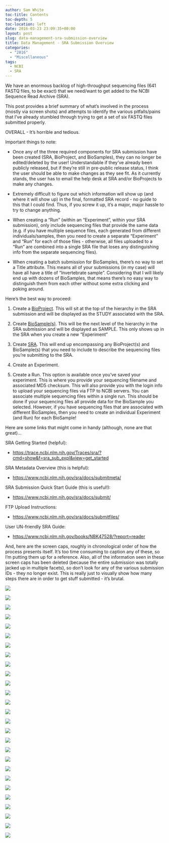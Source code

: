 ```yaml
---
author: Sam White
toc-title: Contents
toc-depth: 5
toc-location: left
date: 2016-03-23 23:09:35+00:00
layout: post
slug: data-management-sra-submission-overview
title: Data Management - SRA Submission Overview
categories:
  - "2016"
  - "Miscellaneous"
tags:
  - NCBI
  - SRA
---
```


We have an enormous backlog of high-throughput sequencing files (641 FASTQ files, to be exact) that we need/want to get added to the NCBI Sequence Read Archive (SRA).

This post provides a brief summary of what's involved in the process (mostly via screen shots) and attempts to identify the various pitfalls/pains that I've already stumbled through trying to get a set of six FASTQ files submitted properly.

OVERALL - It's horrible and tedious.

Important things to note:





  * Once any of the three required components for SRA submission have been created (SRA, BioProject, and BioSamples), they can no longer be edited/deleted by the user! Understandable if they've already been publicly released, but if they're still in pre-public release status, I think the user should be able to make changes as they see fit. As it currently stands, the user has to email the help desk at SRA and/or BioProjects to make any changes.


  * Extremely difficult to figure out which information will show up (and where it will show up) in the final, formatted SRA record - no guide to this that I could find. Thus, if you screw it up, it's a major, major hassle to try to change anything.


  * When creating a "Run" (within an "Experiment", within your SRA submission), only include sequencing files that provide the same data (e.g. if you have multiple sequence files, each generated from different individuals/samples, then you need to create a separate "Experiment" and "Run" for each of those files - otherwise, all files uploaded to a "Run" are combined into a single SRA file that loses any distinguishing info from the separate sequencing files).


  * When creating a batch submission for BioSamples, there's no way to set a Title attribute. This means all of your submissions (in my case) will have all have a title of "Invertebrate sample". Considering that I will likely end up with dozens of BioSamples, that means there's no easy way to distinguish them from each other without some extra clicking and poking around.





Here's the best way to proceed:



  1. Create a [BioProject](https://submit.ncbi.nlm.nih.gov/subs/bioproject/). This will sit at the top of the hierarchy in the SRA submission and will be displayed as the STUDY associated with the SRA.



  2. Create [BioSample(s)](https://submit.ncbi.nlm.nih.gov/subs/biosample/). This will be the next level of the hierarchy in the SRA submission and will be displayed as SAMPLE. This only shows up in the SRA when you create a new "Experiment"



  3. Create [SRA](https://www.ncbi.nlm.nih.gov/Traces/sra_sub/sub.cgi). This will end up encompassing any BioProject(s) and BioSample(s) that you need to include to describe the sequencing files you're submitting to the SRA.



  4. Create an Experiment.



  5. Create a Run. This option is available once you've saved your experiment. This is where you provide your sequencing filename and associated MD5 checksum. This will also provide you with the login info to upload your sequencing files via FTP to NCBI servers. You can associate multiple sequencing files within a single run. This should be done if your sequencing files all provide data for the BioSample you selected. However, if you have sequencing files that are associated with different BioSamples, then you need to create an individual Experiment (and Run) for each BioSample!








Here are some links that might come in handy (although, none are that great)...

SRA Getting Started (helpful):

- [https://trace.ncbi.nlm.nih.gov/Traces/sra/?cmd=show&f=sra_sub_expl&view=get_started](http://trace.ncbi.nlm.nih.gov/Traces/sra/?cmd=show&f=sra_sub_expl&view=get_started)

SRA Metadata Overview (this is helpful):

- [https://www.ncbi.nlm.nih.gov/sra/docs/submitmeta/](http://www.ncbi.nlm.nih.gov/sra/docs/submitmeta/)

SRA Submission Quick Start Guide (this is useful!):

- [https://www.ncbi.nlm.nih.gov/sra/docs/submit/](http://www.ncbi.nlm.nih.gov/sra/docs/submit/)

FTP Upload Instructions:

- [https://www.ncbi.nlm.nih.gov/sra/docs/submitfiles/](http://www.ncbi.nlm.nih.gov/sra/docs/submitfiles/)

User UN-friendly SRA Guide:

- [https://www.ncbi.nlm.nih.gov/books/NBK47528/?report=reader](http://www.ncbi.nlm.nih.gov/books/NBK47528/?report=reader)



And, here are the screen caps, roughly in chronological order of how the process presents itself. It's too time consuming to caption any of these, so I'm putting them up for a reference. Also, all of the information seen in these screen caps has been deleted (because the entire submission was totally jacked up in multiple facets), so don't look for any of the various submission IDs - they no longer exist. This is really just to visually show how many steps there are in order to get stuff submitted - it's brutal.

![](https://eagle.fish.washington.edu/Arabidopsis/20160323_SRA_Submissions_01.jpg)

![](https://eagle.fish.washington.edu/Arabidopsis/20160323_SRA_Submissions_02.jpg)

![](https://eagle.fish.washington.edu/Arabidopsis/20160323_SRA_Submissions_03.jpg)

![](https://eagle.fish.washington.edu/Arabidopsis/20160323_SRA_Submissions_04.jpg)

![](https://eagle.fish.washington.edu/Arabidopsis/20160323_SRA_Submissions_05.jpg)

![](https://eagle.fish.washington.edu/Arabidopsis/20160323_SRA_Submissions_06.jpg)

![](https://eagle.fish.washington.edu/Arabidopsis/20160323_SRA_Submissions_07.jpg)

![](https://eagle.fish.washington.edu/Arabidopsis/20160323_SRA_Submissions_08.jpg)

![](https://eagle.fish.washington.edu/Arabidopsis/20160323_SRA_Submissions_09.jpg)

![](https://eagle.fish.washington.edu/Arabidopsis/20160323_SRA_Submissions_10.jpg)

![](https://eagle.fish.washington.edu/Arabidopsis/20160323_SRA_Submissions_11.jpg)



![](https://eagle.fish.washington.edu/Arabidopsis/20160323_SRA_Submissions_12.jpg)



![](https://eagle.fish.washington.edu/Arabidopsis/20160323_SRA_Submissions_13.jpg)

![](https://eagle.fish.washington.edu/Arabidopsis/20160323_SRA_Submissions_14.jpg)



![](https://eagle.fish.washington.edu/Arabidopsis/20160323_SRA_Submissions_15.jpg)



![](https://eagle.fish.washington.edu/Arabidopsis/20160323_SRA_Submissions_16.jpg)



![](https://eagle.fish.washington.edu/Arabidopsis/20160323_SRA_Submissions_17.jpg)



![](https://eagle.fish.washington.edu/Arabidopsis/20160323_SRA_Submissions_18.jpg)



![](https://eagle.fish.washington.edu/Arabidopsis/20160323_SRA_Submissions_19.jpg)



![](https://eagle.fish.washington.edu/Arabidopsis/20160323_SRA_Submissions_20.jpg)



![](https://eagle.fish.washington.edu/Arabidopsis/20160323_SRA_Submissions_21.jpg)



![](https://eagle.fish.washington.edu/Arabidopsis/20160323_SRA_Submissions_22.jpg)



![](https://eagle.fish.washington.edu/Arabidopsis/20160323_SRA_Submissions_23.jpg)



![](https://eagle.fish.washington.edu/Arabidopsis/20160323_SRA_Submissions_24.jpg)



![](https://eagle.fish.washington.edu/Arabidopsis/20160323_SRA_Submissions_25.jpg)



![](https://eagle.fish.washington.edu/Arabidopsis/20160323_SRA_Submissions_26.jpg)



![](https://eagle.fish.washington.edu/Arabidopsis/20160323_SRA_Submissions_27.jpg)
